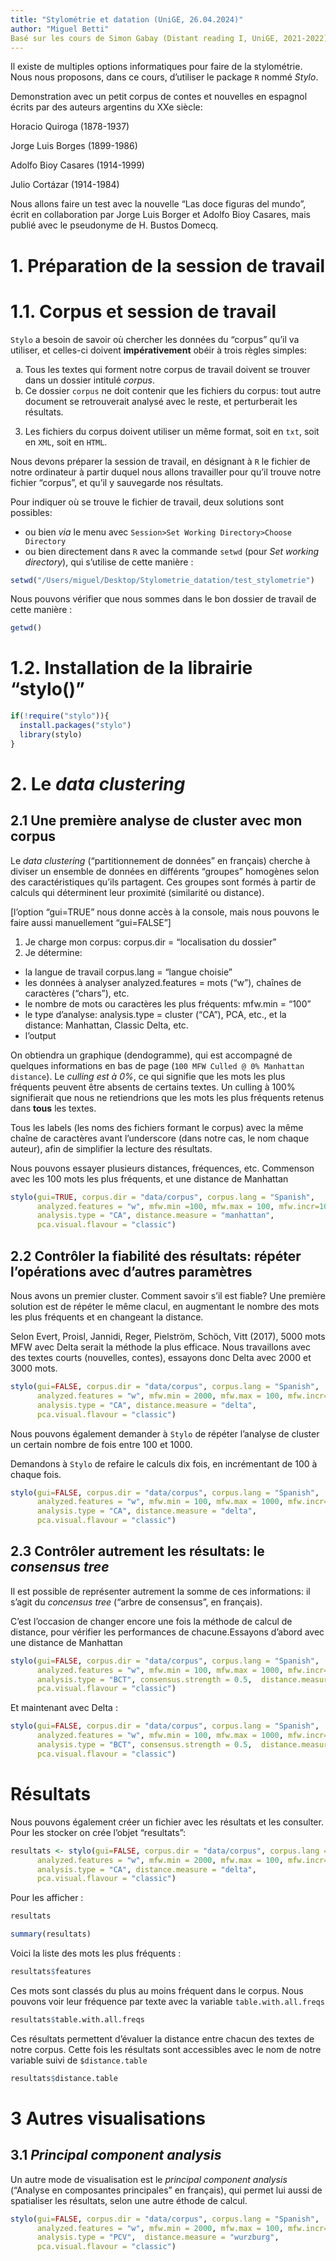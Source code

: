 ```yaml
---
title: "Stylométrie et datation (UniGE, 26.04.2024)"
author: "Miguel Betti"
Basé sur les cours de Simon Gabay (Distant reading I, UniGE, 2021-2022)
---
```


Il existe de multiples options informatiques pour faire de la stylométrie. Nous nous proposons, dans ce cours, d'utiliser le package `R` nommé  *Stylo*.

Demonstration avec un petit corpus de contes et nouvelles en espagnol écrits par des auteurs argentins du XXe siècle:

Horacio Quiroga (1878-1937)

Jorge Luis Borges (1899-1986)

Adolfo Bioy Casares (1914-1999)

Julio Cortázar (1914-1984)

Nous allons faire un test avec la nouvelle "Las doce figuras del mundo", écrit en collaboration par Jorge Luis Borger et Adolfo Bioy Casares, mais publié avec le pseudonyme de H. Bustos Domecq.


# 1. Préparation de la session de travail

# 1.1. Corpus et session de travail

`Stylo` a besoin de savoir où chercher les données du "corpus" qu'il va utiliser, et celles-ci doivent **impérativement** obéir à trois règles simples:

a. Tous les textes qui forment notre corpus de travail doivent se trouver dans un dossier intitulé *corpus*.
b. Ce dossier `corpus` ne doit contenir que les fichiers du corpus: tout autre document se retrouverait analysé avec le reste, et perturberait les résultats.
3. Les fichiers du corpus doivent utiliser un même format, soit en `txt`, soit en `XML`, soit en `HTML`.

Nous devons préparer la session de travail, en désignant à `R` le fichier de notre ordinateur à partir duquel nous allons travailler pour qu'il trouve notre fichier "corpus", et qu'il y sauvegarde nos résultats.

Pour indiquer où se trouve le fichier de travail, deux solutions sont possibles:

* ou bien *via* le menu avec `Session>Set Working Directory>Choose Directory`
* ou bien directement dans `R` avec la commande `setwd` (pour *Set working directory*), qui s'utilise de cette manière :

```r
setwd("/Users/miguel/Desktop/Stylometrie_datation/test_stylometrie")
```

Nous pouvons vérifier que nous sommes dans le bon dossier de travail de cette manière :

```r
getwd()
```


# 1.2. Installation de la librairie "stylo()"

```r
if(!require("stylo")){
  install.packages("stylo")
  library(stylo)
}
```
# 2. Le *data clustering*

## 2.1 Une première analyse de cluster avec mon corpus

Le *data clustering* ("partitionnement de données" en français) cherche à diviser un ensemble de données en différents "groupes" homogènes selon des caractéristiques qu'ils partagent. Ces groupes sont formés à partir de calculs qui déterminent leur proximité (similarité ou distance).

[l'option "gui=TRUE" nous donne accès à la console, mais nous pouvons le faire aussi manuellement "gui=FALSE"]

1. Je charge mon corpus: corpus.dir = "localisation du dossier"
2. Je détermine:
- la langue de travail corpus.lang = "langue choisie"
- les données à analyser analyzed.features = mots ("w"), chaînes de caractères ("chars"), etc.
- le nombre de mots ou caractères les plus fréquents: mfw.min  = "100"
- le type d'analyse: analysis.type = cluster ("CA"), PCA, etc., et la distance: Manhattan, Classic Delta, etc.
- l'output

On obtiendra un graphique (dendogramme), qui est accompagné de quelques informations en bas de page (`100 MFW Culled @ 0% Manhattan distance`). Le *culling est à 0%*, ce qui signifie que les mots les plus fréquents peuvent être absents de certains textes. Un culling à 100% signifierait que nous ne retiendrions que les mots les plus fréquents retenus dans **tous** les textes.

Tous les labels (les noms des fichiers formant le corpus) avec la même chaîne de caractères avant l'underscore (dans notre cas, le nom chaque auteur), afin de simplifier la lecture des résultats.

Nous pouvons essayer plusieurs distances, fréquences, etc. Commenson avec les 100 mots les plus fréquents, et une distance de Manhattan

```r
stylo(gui=TRUE, corpus.dir = "data/corpus", corpus.lang = "Spanish",
      analyzed.features = "w", mfw.min =100, mfw.max = 100, mfw.incr=100,
      analysis.type = "CA", distance.measure = "manhattan",
      pca.visual.flavour = "classic")
```
## 2.2 Contrôler la fiabilité des résultats: répéter l'opérations avec d'autres paramètres

Nous avons un premier cluster. Comment savoir s'il est fiable? Une première solution est de répéter le même clacul, en augmentant le nombre des mots les plus fréquents et en changeant la distance.

Selon Evert, Proisl, Jannidi, Reger, Pielström, Schöch, Vitt (2017), 5000 mots MFW avec Delta serait la méthode la plus efficace. Nous travaillons avec des textes courts (nouvelles, contes), essayons donc Delta avec 2000 et 3000 mots.

```r
stylo(gui=FALSE, corpus.dir = "data/corpus", corpus.lang = "Spanish",
      analyzed.features = "w", mfw.min = 2000, mfw.max = 100, mfw.incr=100,
      analysis.type = "CA", distance.measure = "delta",
      pca.visual.flavour = "classic")
```

Nous pouvons également demander à `Stylo` de répéter l'analyse de cluster un certain nombre de fois entre 100 et 1000.

Demandons à `Stylo` de refaire le calculs dix fois, en incrémentant de 100 à chaque fois.

```r
stylo(gui=FALSE, corpus.dir = "data/corpus", corpus.lang = "Spanish",
      analyzed.features = "w", mfw.min = 100, mfw.max = 1000, mfw.incr=100,
      analysis.type = "CA", distance.measure = "delta",
      pca.visual.flavour = "classic")
```

## 2.3 Contrôler autrement les résultats: le *consensus tree*

Il est possible de représenter autrement la somme de ces informations: il s'agit du *concensus tree* ("arbre de consensus", en français).

C'est l'occasion de changer encore une fois la méthode de calcul de distance, pour vérifier les performances de chacune.Essayons d'abord avec une distance de Manhattan

```r
stylo(gui=FALSE, corpus.dir = "data/corpus", corpus.lang = "Spanish",
      analyzed.features = "w", mfw.min = 100, mfw.max = 1000, mfw.incr=100,
      analysis.type = "BCT", consensus.strength = 0.5,  distance.measure = "manhattan",
      pca.visual.flavour = "classic")
```


Et maintenant avec Delta :

```r
stylo(gui=FALSE, corpus.dir = "data/corpus", corpus.lang = "Spanish",
      analyzed.features = "w", mfw.min = 100, mfw.max = 1000, mfw.incr=100,
      analysis.type = "BCT", consensus.strength = 0.5,  distance.measure = "delta",
      pca.visual.flavour = "classic")
```


# Résultats

Nous pouvons également créer un fichier avec les résultats et les consulter. Pour les stocker on crée l'objet "resultats":

```r
resultats <- stylo(gui=FALSE, corpus.dir = "data/corpus", corpus.lang = "Spanish",
      analyzed.features = "w", mfw.min = 2000, mfw.max = 100, mfw.incr=100,
      analysis.type = "CA", distance.measure = "delta",
      pca.visual.flavour = "classic")
```
Pour les afficher :

```r
resultats
```
```r
summary(resultats)
```
Voici la liste des mots les plus fréquents :

```r
resultats$features
```

Ces mots sont classés du plus au moins fréquent dans le corpus. Nous pouvons voir leur fréquence par texte avec la variable `table.with.all.freqs`


```r
resultats$table.with.all.freqs
```
Ces résultats permettent d'évaluer la distance entre chacun des textes de notre corpus. Cette fois les résultats sont accessibles avec le nom de notre variable suivi de `$distance.table`

```r
resultats$distance.table 
```
# 3 Autres visualisations

## 3.1 *Principal component analysis*

Un autre mode de visualisation est le *principal component analysis* ("Analyse en composantes principales" en français), qui permet lui aussi de spatialiser les résultats, selon une autre éthode de calcul.


```r
stylo(gui=FALSE, corpus.dir = "data/corpus", corpus.lang = "Spanish",
      analyzed.features = "w", mfw.min = 2000, mfw.max = 100, mfw.incr=100,
      analysis.type = "PCV",  distance.measure = "wurzburg",
      pca.visual.flavour = "classic")
```


